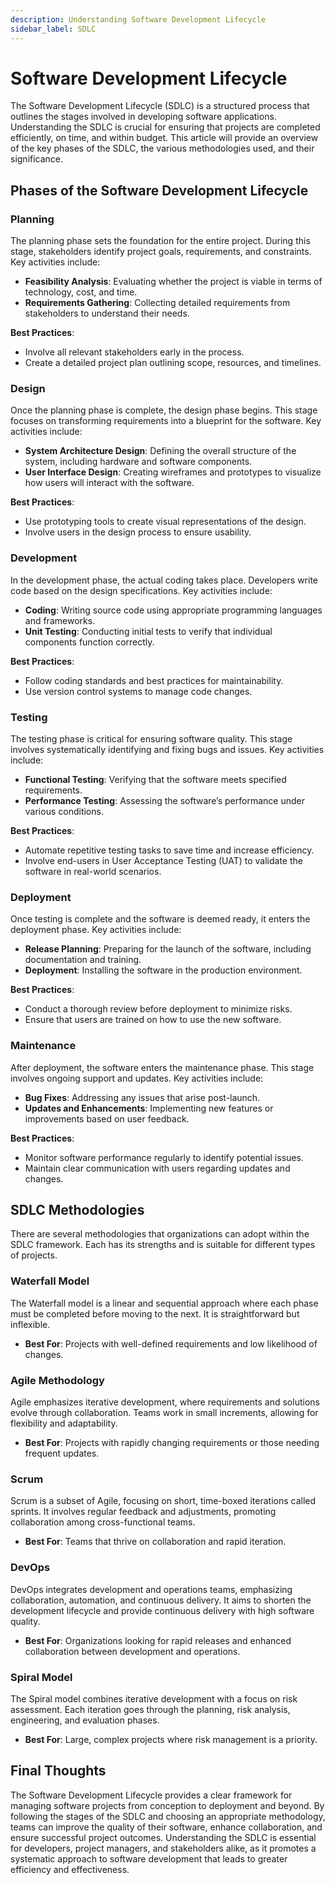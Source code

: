 ```yaml
---
description: Understanding Software Development Lifecycle
sidebar_label: SDLC 
---
```


# Software Development Lifecycle

The Software Development Lifecycle (SDLC) is a structured process that outlines the stages involved in developing software applications. Understanding the SDLC is crucial for ensuring that projects are completed efficiently, on time, and within budget. This article will provide an overview of the key phases of the SDLC, the various methodologies used, and their significance.

## Phases of the Software Development Lifecycle

### Planning

The planning phase sets the foundation for the entire project. During this stage, stakeholders identify project goals, requirements, and constraints. Key activities include:

- **Feasibility Analysis**: Evaluating whether the project is viable in terms of technology, cost, and time.
- **Requirements Gathering**: Collecting detailed requirements from stakeholders to understand their needs.

**Best Practices**:
- Involve all relevant stakeholders early in the process.
- Create a detailed project plan outlining scope, resources, and timelines.

### Design

Once the planning phase is complete, the design phase begins. This stage focuses on transforming requirements into a blueprint for the software. Key activities include:

- **System Architecture Design**: Defining the overall structure of the system, including hardware and software components.
- **User Interface Design**: Creating wireframes and prototypes to visualize how users will interact with the software.

**Best Practices**:
- Use prototyping tools to create visual representations of the design.
- Involve users in the design process to ensure usability.

### Development

In the development phase, the actual coding takes place. Developers write code based on the design specifications. Key activities include:

- **Coding**: Writing source code using appropriate programming languages and frameworks.
- **Unit Testing**: Conducting initial tests to verify that individual components function correctly.

**Best Practices**:
- Follow coding standards and best practices for maintainability.
- Use version control systems to manage code changes.

### Testing

The testing phase is critical for ensuring software quality. This stage involves systematically identifying and fixing bugs and issues. Key activities include:

- **Functional Testing**: Verifying that the software meets specified requirements.
- **Performance Testing**: Assessing the software’s performance under various conditions.

**Best Practices**:
- Automate repetitive testing tasks to save time and increase efficiency.
- Involve end-users in User Acceptance Testing (UAT) to validate the software in real-world scenarios.

### Deployment

Once testing is complete and the software is deemed ready, it enters the deployment phase. Key activities include:

- **Release Planning**: Preparing for the launch of the software, including documentation and training.
- **Deployment**: Installing the software in the production environment.

**Best Practices**:
- Conduct a thorough review before deployment to minimize risks.
- Ensure that users are trained on how to use the new software.

### Maintenance

After deployment, the software enters the maintenance phase. This stage involves ongoing support and updates. Key activities include:

- **Bug Fixes**: Addressing any issues that arise post-launch.
- **Updates and Enhancements**: Implementing new features or improvements based on user feedback.

**Best Practices**:
- Monitor software performance regularly to identify potential issues.
- Maintain clear communication with users regarding updates and changes.

## SDLC Methodologies

There are several methodologies that organizations can adopt within the SDLC framework. Each has its strengths and is suitable for different types of projects.

### Waterfall Model

The Waterfall model is a linear and sequential approach where each phase must be completed before moving to the next. It is straightforward but inflexible.

- **Best For**: Projects with well-defined requirements and low likelihood of changes.

### Agile Methodology

Agile emphasizes iterative development, where requirements and solutions evolve through collaboration. Teams work in small increments, allowing for flexibility and adaptability.

- **Best For**: Projects with rapidly changing requirements or those needing frequent updates.

### Scrum

Scrum is a subset of Agile, focusing on short, time-boxed iterations called sprints. It involves regular feedback and adjustments, promoting collaboration among cross-functional teams.

- **Best For**: Teams that thrive on collaboration and rapid iteration.

### DevOps

DevOps integrates development and operations teams, emphasizing collaboration, automation, and continuous delivery. It aims to shorten the development lifecycle and provide continuous delivery with high software quality.

- **Best For**: Organizations looking for rapid releases and enhanced collaboration between development and operations.

### Spiral Model

The Spiral model combines iterative development with a focus on risk assessment. Each iteration goes through the planning, risk analysis, engineering, and evaluation phases.

- **Best For**: Large, complex projects where risk management is a priority.

## Final Thoughts

The Software Development Lifecycle provides a clear framework for managing software projects from conception to deployment and beyond. By following the stages of the SDLC and choosing an appropriate methodology, teams can improve the quality of their software, enhance collaboration, and ensure successful project outcomes. Understanding the SDLC is essential for developers, project managers, and stakeholders alike, as it promotes a systematic approach to software development that leads to greater efficiency and effectiveness.